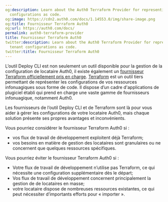 ```yaml
---
og:description: Learn about the Auth0 Terraform Provider for representing your tenant
  configurations as code.
og:image: https://cdn2.auth0.com/docs/1.14553.0/img/share-image.png
og:title: Fournisseur Terraform Auth0
og:url: https://auth0.com/docs/
permalink: auth0-terraform-provider
title: Fournisseur Terraform Auth0
twitter:description: Learn about the Auth0 Terraform Provider for representing your
  tenant configurations as code.
twitter:title: Fournisseur Terraform Auth0
---
```


L’outil Deploy CLI est non seulement un outil disponible pour la gestion de la configuration de locataire Auth0, il existe également un [fournisseur Terraform officiellement pris en charge](https://github.com/auth0/terraform-provider-auth0). [Terraform](https://terraform.io/) est un outil tiers permettant de représenter les configurations de vos ressources infonuagiques sous forme de code. Il dispose d’un cadre d'applications de plugiciel établi qui prend en charge une vaste gamme de fournisseurs infonuagique, notamment Auth0.

Les fournisseurs de l’outil Deploy CLI et de Terraform sont là pour vous aider à gérer les configurations de votre locataire Auth0, mais chaque solution présente ses propres avantages et inconvénients.

Vous pourriez considérer le fournisseur Terraform Auth0 si :

* vos flux de travail de développement exploitent déjà Terraform;
* vos besoins en matière de gestion des locataires sont granulaires ou ne concernent que quelques ressources spécifiques.

Vous pourriez éviter le fournisseur Terraform Auth0 si :

* Votre flux de travail de développement n’utilise pas Terraform, ce qui nécessite une configuration supplémentaire dès le départ;
* Vos flux de travail de développement concernent principalement la gestion de de locataires en masse;
* votre locataire dispose de nombreuses ressources existantes, ce qui peut nécessiter d’importants efforts pour « importer ».